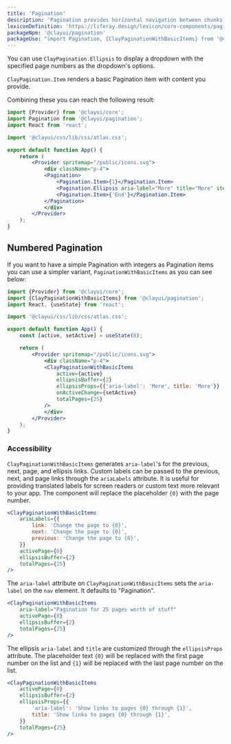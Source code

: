 ```yaml
---
title: 'Pagination'
description: 'Pagination provides horizontal navigation between chunks(pages) of a dataset.'
lexiconDefinition: 'https://liferay.design/lexicon/core-components/pagination/'
packageNpm: '@clayui/pagination'
packageUse: "import Pagination, {ClayPaginationWithBasicItems} from '@clayui/pagination';"
---
```


You can use `ClayPagination.Ellipsis` to display a dropdown with the specified page numbers as the dropdown's options.

`ClayPagination.Item` renders a basic Pagination item with content you provide.

Combining these you can reach the following result:

```jsx preview
import {Provider} from '@clayui/core';
import Pagination from '@clayui/pagination';
import React from 'react';

import '@clayui/css/lib/css/atlas.css';

export default function App() {
	return (
		<Provider spritemap="/public/icons.svg">
			<div className="p-4">
  			<Pagination>
  				<Pagination.Item>{1}</Pagination.Item>
  				<Pagination.Ellipsis aria-label="More" title="More" items={[2,3,4,5]} />
  				<Pagination.Item>{'End'}</Pagination.Item>
  			</Pagination>
			</div>
		</Provider>
	);
}
```

## Numbered Pagination

If you want to have a simple Pagination with integers as Pagination items you can use a simpler variant, `PaginationWithBasicItems` as you can see below:

```jsx preview
import {Provider} from '@clayui/core';
import {ClayPaginationWithBasicItems} from '@clayui/pagination';
import React, {useState} from 'react';

import '@clayui/css/lib/css/atlas.css';

export default function App() {
	const [active, setActive] = useState(8);

	return (
		<Provider spritemap="/public/icons.svg">
			<div className="p-4">
		    <ClayPaginationWithBasicItems
     			active={active}
     			ellipsisBuffer={2}
     			ellipsisProps={{'aria-label': 'More', title: 'More'}}
     			onActiveChange={setActive}
     			totalPages={25}
    		/>
			</div>
		</Provider>
	);
}
```

### Accessibility

`ClayPaginationWithBasicItems` generates `aria-label`'s for the previous, next, page, and ellipsis links. Custom labels can be passed to the previous, next, and page links through the `ariaLabels` attribute. It is useful for providing translated labels for screen readers or custom text more relevant to your app. The component will replace the placeholder `{0}` with the page number.

```jsx
<ClayPaginationWithBasicItems
	ariaLabels={{
		link: 'Change the page to {0}',
		next: 'Change the page to {0}',
		previous: 'Change the page to {0}',
	}}
	activePage={8}
	ellipsisBuffer={2}
	totalPages={25}
/>
```

The `aria-label` attribute on `ClayPaginationWithBasicItems` sets the `aria-label` on the `nav` element. It defaults to "Pagination".

```jsx
<ClayPaginationWithBasicItems
	aria-label="Pagination for 25 pages worth of stuff"
	activePage={8}
	ellipsisBuffer={2}
	totalPages={25}
/>
```

The ellipsis `aria-label` and `title` are customized through the `ellipsisProps` attribute. The placeholder text `{0}` will be replaced with the first page number on the list and `{1}` will be replaced with the last page number on the list.

```jsx
<ClayPaginationWithBasicItems
	activePage={8}
	ellipsisBuffer={2}
	ellipsisProps={{
		'aria-label': 'Show links to pages {0} through {1}',
		title: 'Show links to pages {0} through {1}',
	}}
	totalPages={25}
/>
```
